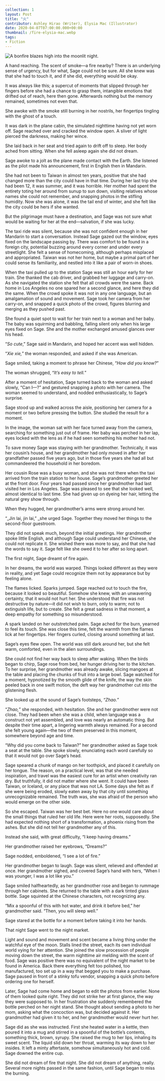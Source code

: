 ---
collection: 1
layout: Post
title: "火"
contributor: Ashley Hirao (Writer), Elysia Mac (Illustrator)
date: 2020-04-07T07:00:00.000+00:00
thumbnail: /fire-elysia-mac.webp
tags: 
- Fiction
---
<div class="center">
    <img src="{{ site.baseurl }}/uploads/1/fire-elysia-mac.jpg" 
        alt="A bonfire blazes high into the moonlit night."
        class="w650" />
</div>

A hand reaching. The scent of smoke—a fire nearby? There is an underlying sense of urgency, but for what, Sage could not be sure. All she knew was that she had to touch it, and if she did, everything would be okay.

It was always like this; a supercut of moments that slipped through her fingers before she had a chance to grasp them, intangible emotions that drifted out of reach, here then gone. Afterwards nothing but the memory remained, sometimes not even that.

She awoke with the smoke still burning in her nostrils, her fingertips tingling with the ghost of a touch.

It was dark in the plane cabin, the simulated nighttime having not yet worn off. Sage reached over and cracked the window open. A sliver of light pierced the darkness, making her wince.

She laid back in her seat and tried again to drift off to sleep. Her body ached from sitting. When she fell asleep again she did not dream.

Sage awoke to a jolt as the plane made contact with the Earth. She listened as the pilot made his announcement, first in English then in Mandarin.

She had not been to Taiwan in almost ten years, positive that she had changed more than the city could have in that time. During her last trip she had been 12, it was summer, and it was horrible. Her mother had spent the entirety toting her around from sunup to sun down, visiting relatives whose names she could not remember, and snapping photos in the stifling humidity. Now she was alone, it was the tail end of winter, and she felt like the city could be hers if she wanted.

But the pilgrimage must have a destination, and Sage was not sure what would be waiting for her at the end—salvation, if she was lucky.

The taxi ride was silent, because she was not confident enough in her Mandarin to start a conversation. Instead Sage gazed out the window, eyes fixed on the landscape passing by. There was comfort to be found in a foreign city, potential buzzing around every corner and under every streetlight. She felt a sense of homecoming, although perhaps misplaced and appropriated. Taiwan was not her home, but maybe a primal part of her could sense its familiarity, and nestled into it like a pair of worn-in shoes.

When the taxi pulled up to the station Sage was still an hour early for her train. She thanked the cab driver, and grabbed her luggage and carry-on. As she navigated the station she felt that all crowds were the same. Back home in Los Angeles no one spared her a second glance, and here they did the same. When the crowd spoke it was not in any one language, but an amalgamation of sound and movement. Sage took her camera from her carry-on, and snapped a quick photo of the crowd, figures blurring and merging as they pushed past.

She found a quiet spot to wait for her train next to a woman and her baby. The baby was squirming and babbling, falling silent only when his large eyes fixed on Sage. She and the mother exchanged amused glances over his head.

“​_So cute​_,” Sage said in Mandarin, and hoped her accent was well hidden.

“​_Xie xie,​_” the woman responded, and asked if she was American.

Sage smiled, taking a moment to phrase her Chinese, “​_How did you know?​_”

The woman shrugged, “​_It’s easy to tell.​_”

After a moment of hesitation, Sage turned back to the woman and asked slowly, “Can I—?” and gestured snapping a photo with her camera. The woman seemed to understand, and nodded enthusiastically, to Sage’s surprise.

Sage stood up and walked across the aisle, positioning her camera for a moment or two before pressing the button. She studied the result for a moment.

In the image, the woman sat with her face turned away from the camera, searching for something just out of frame. Her baby was perched in her lap, eyes locked with the lens as if he had seen something his mother had not.

To save money Sage was staying with her grandmother. Technically, it was her cousin’s house, and her grandmother had only moved in after her grandfather passed five years ago, but in those five years she had all but commandeered the household in her boredom.

Her cousin Rose was a busy woman, and she was not there when the taxi arrived from the train station to her house. Sage’s grandmother greeted her at the front door. Four years had passed since her grandmother had last visited her in Los Angeles. Sage was pleased to see that she looked well, almost identical to last time. She had given up on dyeing her hair, letting the natural grey show through.

When they hugged, her grandmother’s arms were strong around her.

“​_Jin lai, jin lai,” ​_she urged Sage. Together they moved her things to the second-floor guestroom.

They did not speak much, beyond the initial greetings. Her grandmother spoke little English, and although Sage could understand her Chinese, she could not replicate it. She wished there was more to say, and that she had the words to say it. Sage felt like she owed it to her after so long apart.

The first night, Sage dreamt of fire again.

In her dreams, the world was warped. Things looked different as they were in reality, and yet Sage could recognize them not by appearance but by feeling alone.

The flames licked. Sparks jumped. Sage reached out to touch the fire, because it looked so beautiful. Somehow she knew, with an unwavering certainty, that it would not hurt her. She understood that fire was not destructive by nature—it did not wish to burn, only to warm; not to extinguish life, but to create. She felt a great sadness in that moment, a deep empathy for something so misunderstood.

A spark landed on her outstretched palm. Sage ached for the burn, yearned to feel its touch. She was close this time, felt the warmth from the flames lick at her fingertips. Her fingers curled, closing around something at last.

Sage’s eyes flew open. The world was still dark around her, but she felt warm, comforted, even in the alien surroundings.

She could not find her way back to sleep after waking. When the birds began to chirp, Sage rose from bed, her hunger driving her to the kitchen. To her surprise, her grandmother was already awake, slicing mangoes at the table and placing the chunks of fruit into a large bowl. Sage watched for a moment, hypnotized by the smooth glide of the knife, the way the skin peeled back in one swift motion, the deft way her grandmother cut into the glistening flesh.

She looked up at the sound of Sage’s footsteps, “​_Zhao.​_”

“​_Zhao,​_” she responded, with hesitation. She and her grandmother were not close. They had been when she was a child, when language was a construct not yet assembled, and love was nearly an automatic thing. But despite their time apart, a lingering warmth always remained. For a second she felt young again—the two of them preserved in this moment, somewhere beyond age and time.

“Why did you come back to Taiwan?” her grandmother asked as Sage took a seat at the table. She spoke slowly, enunciating each word carefully so that it would not go over Sage’s head.

Sage speared a chunk of mango on her toothpick, and placed it carefully on her tongue. The reason, on a practical level, was that she needed inspiration, and travel was the easiest cure for an artist when creativity ran dry. But truthfully, it did not matter where she went. It could have been Taiwan, or Iceland, or any place that was not LA. Some days she felt as if she were being eroded, slowly eaten away by that city until something unrecognizable remained. The truth was, she was afraid of the person who would emerge on the other side.

So she escaped. Taiwan was her best bet. Here no one would care about the small things that ruled her old life. Here were her roots, supposedly. She had expected nothing short of a transformation, a phoenix rising from the ashes. But she did not tell her grandmother any of this.

Instead she said, with great difficulty, “I keep having dreams.”

Her grandmother raised her eyebrows, “Dreams?”

Sage nodded, emboldened, “I see a lot of fire.”

Her grandmother began to laugh. Sage was silent, relieved and offended at once. Her grandmother sighed, and covered Sage’s hand with hers, “When I was younger, I was a lot like you.”

Sage smiled halfheartedly, as her grandmother rose and began to rummage through her cabinets. She returned to the table with a dark tinted glass bottle. Sage squinted at the Chinese characters, not recognizing any.

“Mix a spoonful of this with hot water, and drink it before bed,” her grandmother said. “Then, you will sleep well.”

Sage stared at the bottle for a moment before taking it into her hands.

That night Sage went to the night market.

Light and sound and movement and scent became a living thing under the watchful eye of the moon. Stalls lined the street, each its own individual world vying for her attention. She joined the slow procession of people moving down the street, the warm nighttime air melding with the scent of food. Sage was positive there was no equivalent of the night market to be found in America. Back there everything felt too polished, too manufactured, too set up in a way that begged you to make a purchase. Sage paused in front of a stinky tofu vendor, snapping a quick photo before ordering one for herself.

Later, Sage had come home and began to edit the photos from earlier. None of them looked quite right. They did not strike her at first glance, the way they were supposed to. In her frustration she suddenly remembered the bottle perched on her night stand. She thought about sending a photo to her mom, asking what the concoction was, but decided against it. Her grandmother had given it to her, and her grandmother would never hurt her.

Sage did as she was instructed. First she heated water in a kettle, then poured it into a mug and stirred in a spoonful of the bottle’s contents, something thick, brown, syrupy. She raised the mug to her lips, inhaling its sweet scent. The liquid slid down her throat, warming its way down to her insides. It left a minty aftertaste, somehow simultaneously hot and cold. Sage downed the entire cup.

She did not dream of fire that night. She did not dream of anything, really. Several more nights passed in the same fashion, until Sage began to miss the burning.